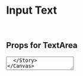 
<Meta title="Design System/Atoms" component={TextArea} />

# Input Text

<br />

## Props for TextArea

<ArgsTable of={ExampleForm} />

<Canvas>
  <Story name="TextArea">
    <TextArea
      id="message"
      label="Enter message"
      error="This is an example of an error!"
      value=""
    />
  </Story>
</Canvas>
